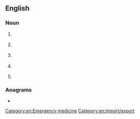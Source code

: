 {{also|ecc.|Ecc.}}
==English==

===Noun===
{{en-noun|~}}

# {{lb|en|computing}} {{initialism of|en|[[error]] [[correcting]] [[code]]}}
# {{lb|en|cryptography}} {{initialism of|en|[[elliptic]] [[curve]] [[cryptography]]}}
# {{lb|en|legal}} {{initialism of|en|[[export]] [[control]] and [[customs]]}}
# {{lb|en|medicine}} {{initialism of|en|[[emergency]] [[cardiovascular]] [[care]]}}
# {{lb|en|television}} {{initialism of|en|[[electronic]] [[camera]] [[coverage]]}}

===Anagrams===
* {{anagrams|en|a=cce|CCE}}

[[Category:en:Emergency medicine]]
[[Category:en:Import/export]]